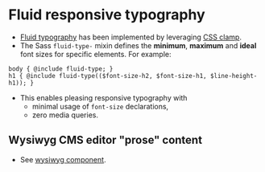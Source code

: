 # Fluid responsive typography

- [Fluid typography](https://piccalil.li/tutorial/fluid-typography-with-css-clamp) has been implemented by leveraging [CSS clamp](https://developer.mozilla.org/en-US/docs/Web/CSS/clamp).
- The Sass `fluid-type-` mixin defines the **minimum**, **maximum** and **ideal** font sizes for specific elements. For example:
```
body { @include fluid-type; }
h1 { @include fluid-type(($font-size-h2, $font-size-h1, $line-height-h1)); }
```
- This enables pleasing responsive typography with
    - minimal usage of `font-size` declarations,
    - zero media queries.

## Wysiwyg CMS editor "prose" content
- See [wysiwyg component](/story/components-wysiwyg--wysiwyg).
